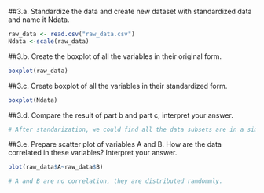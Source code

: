 ##3.a. Standardize the data and create new dataset with standardized data and name it Ndata.
```{r}
raw_data <- read.csv("raw_data.csv")
Ndata <-scale(raw_data)

```


##3.b. Create the boxplot of all the variables in their original form.
```{r}
boxplot(raw_data)
```


##3.c. Create boxplot of all the variables in their standardized form.
```{r}
boxplot(Ndata)
```

##3.d. Compare the result of part b and part c; interpret your answer.
```{r}
# After standarization, we could find all the data subsets are in a similler distrubution, and they are all Symmetry. 
```

##3.e. Prepare scatter plot of variables A and B. How are the data correlated in these variables? Interpret your answer.
```{r}
plot(raw_data$A~raw_data$B)

# A and B are no correlation, they are distributed ramdommly. 

```